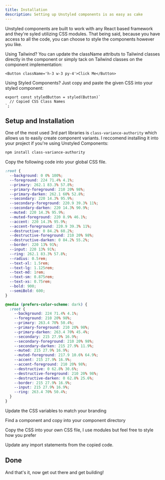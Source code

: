 ```yaml
---
title: Installation
description: Setting up Unstyled components is as easy as cake
---
```


Unstyled components are built to work with any React based framework and they're syled utilizing CSS modules. That being said, because you have access to all the code, you can choose
to style the components however you like.

Using Tailwind? You can update the className attributs to Tailwind classes directly in the component or simply tack on Tailwind classes on the component implementation:

```tsx
<Button className='h-3 w-3 py-4'>Click Me</Button>
```

Using Styled Components? Just copy and paste the given CSS into your styled component:

```tsx
export const styledButton = styled(Button)`
  // Copied CSS Class Names
`;
```

## Setup and Installation

One of the most used 3rd part libraries is `class-variance-authority` which allows us to easily create component variants. I reccomend installing it into your project if you're using Unstyled Components:

```bash
npm install class-variance-authority
```

<Steps>

<Step>Copy the following code into your global CSS file.</Step>

```css
:root {
  --background: 0 0% 100%;
  --foreground: 224 71.4% 4.1%;
  --primary: 262.1 83.3% 57.8%;
  --primary-foreground: 210 20% 98%;
  --primary-darken: 262.1 60% 52.8%;
  --secondary: 220 14.3% 95.9%;
  --secondary-foreground: 220.9 39.3% 11%;
  --secondary-darken: 220 14.3% 90.9%;
  --muted: 220 14.3% 95.9%;
  --muted-foreground: 220 8.9% 46.1%;
  --accent: 220 14.3% 95.9%;
  --accent-foreground: 220.9 39.3% 11%;
  --destructive: 0 84.2% 60.2%;
  --destructive-foreground: 210 20% 98%;
  --destructive-darken: 0 84.2% 55.2%;
  --border: 220 13% 91%;
  --input: 220 13% 91%;
  --ring: 262.1 83.3% 57.8%;
  --radius: 0.5rem;
  --text-xl: 1.5rem;
  --text-lg: 1.125rem;
  --text-md: 1rem;
  --text-sm: 0.875rem;
  --text-xs: 0.75rem;
  --bold: 900;
  --semiBold: 600;
}

@media (prefers-color-scheme: dark) {
  :root {
    --background: 224 71.4% 4.1%;
    --foreground: 210 20% 98%;
    --primary: 263.4 70% 50.4%;
    --primary-foreground: 210 20% 98%;
    --primary-darken: 263.4 70% 45.4%;
    --secondary: 215 27.9% 16.9%;
    --secondary-foreground: 210 20% 98%;
    --secondary-darken: 215 27.9% 11.9%;
    --muted: 215 27.9% 16.9%;
    --muted-foreground: 217.9 10.6% 64.9%;
    --accent: 215 27.9% 16.9%;
    --accent-foreground: 210 20% 98%;
    --destructive: 0 62.8% 30.6%;
    --destructive-foreground: 210 20% 98%;
    --destructive-darken: 0 62.8% 25.6%;
    --border: 215 27.9% 16.9%;
    --input: 215 27.9% 16.9%;
    --ring: 263.4 70% 50.4%;
  }
}
```

<Step>Update the CSS variables to match your branding</Step>

<Step>Find a component and copy into your component directory</Step>

<Step>
  Copy the CSS into your own CSS file, I use modules but feel free to style how
  you prefer
</Step>

<Step>Update any import statements from the copied code.</Step>

</Steps>

## Done

And that's it, now get out there and get building!

